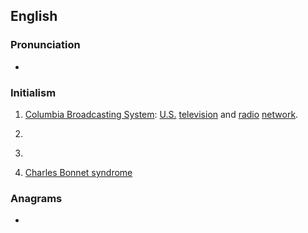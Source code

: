 {{also|CBs|C♭s‎}}
==English==

===Pronunciation===
* {{rhymes|ɛs|lang=en}}

===Initialism===
{{rfc-header|Initialism}}
{{en-initialism}}

# [[wikipedia:CBS|Columbia Broadcasting System]]: [[United States|U.S.]] [[television]] and [[radio]] [[network]].
# {{lb|en|education}} {{initialism of|[[w:List of Christian Brothers schools|Christian Brothers School]]|lang=en}}
# {{lb|en|software}} {{initialism of|Component-Based Servicing|lang=en}}
# [[Charles Bonnet syndrome]]

===Anagrams===
* {{anagrams|en|a=bcs|BCS|BCs|BSC|BSc|SBC}}
